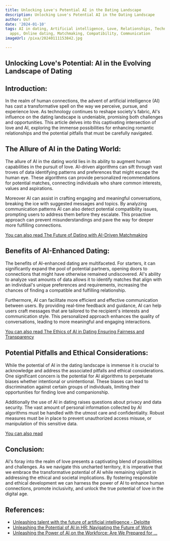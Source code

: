 ```yaml
---
title: Unlocking Love's Potential AI in the Dating Landscape
description: Unlocking Love's Potential AI in the Dating Landscape
author: Usf
date: '2024-01-10'
tags: AI in dating, Artificial intelligence, Love, Relationships, Technology, Dating
  apps, Online dating, Matchmaking, Compatibility, Communication
imageUrl: /pixa/20240111153842.jpg

---
```

## Unlocking Love's Potential: AI in the Evolving Landscape of  Dating

## Introduction:

In  the realm of human connections, the  advent of artificial intelligence (AI) has cast a  transformative spell on the way we  perceive, pursue,  and experience love.  As technology  continues to reshape society's fabric, AI's influence on the dating landscape is undeniable, promising both challenges and  opportunities. This  article delves into this captivating intersection of love  and AI, exploring the immense possibilities for enhancing romantic relationships and the potential pitfalls that must be carefully navigated.

##  The Allure of AI in the  Dating World:

The allure of AI in the dating world lies in its ability to  augment human capabilities in the pursuit  of love.  AI-driven  algorithms  can sift through vast troves of data identifying patterns and preferences  that might escape the human eye. These algorithms can provide personalized recommendations for potential matches, connecting individuals who share common interests, values and  aspirations.

Moreover AI can assist in crafting engaging and meaningful conversations, breaking the ice with suggested messages and topics.  By analyzing communication patterns AI can  also detect potential compatibility  issues, prompting users  to address  them before they escalate. This  proactive approach can prevent misunderstandings and pave  the way for deeper more fulfilling connections.

[You can also read The Future of Dating with AI-Driven Matchmaking](The%20Future%20of%20Dating%20with%20AI-Driven%20Matchmaking)


##  Benefits of  AI-Enhanced Dating:

The benefits of AI-enhanced dating are multifaceted. For starters, it can significantly expand the pool of potential partners,  opening  doors to connections that might have otherwise remained undiscovered. AI's ability to analyze vast amounts of data allows  it  to identify matches  that align with an individual's unique preferences and requirements, increasing the chances of  finding a compatible and fulfilling relationship.

Furthermore, AI can facilitate more efficient and effective communication between users. By providing real-time feedback and guidance, AI can help users craft messages that are tailored  to the recipient's interests and communication style. This personalized approach enhances the quality of conversations, leading to more meaningful and engaging interactions.

[You can also read The Ethics  of AI in  Dating Ensuring Fairness and Transparency](The%20Ethics%20of%20AI%20in%20Dating%20Ensuring%20Fairness%20and%20Transparency)


## Potential Pitfalls and Ethical Considerations:

While the potential of AI in the dating landscape is immense it is crucial to acknowledge and address the associated pitfalls and ethical considerations. One significant concern is the potential for AI algorithms to perpetuate biases whether  intentional or unintentional. These  biases can lead to discrimination against certain groups of individuals, limiting  their opportunities for  finding love and  companionship.

Additionally the use of AI in dating raises questions about privacy and data security. The vast amount  of personal  information collected by AI algorithms must be handled with the utmost care and confidentiality. Robust measures  must be in  place to  prevent unauthorized access misuse, or manipulation of this sensitive data.

[You can also read ]()


## Conclusion:

AI's foray into the realm of love presents a captivating blend of possibilities and challenges. As we navigate this uncharted territory, it is imperative  that we embrace the transformative potential of AI while remaining vigilant in addressing the ethical  and societal implications. By  fostering responsible and  ethical development we can harness the power of AI to enhance human connections, promote inclusivity, and unlock the true potential of love in the digital age.

## References:
- [Unleashing talent with the future of artificial intelligence - Deloitte](https://www2.deloitte.com/mt/en/pages/rpa-and-ai/articles/unleashing-talent-with-the-future-of-artificial-intelligence.html)
- [Unleashing the Potential of AI in HR: Navigating the Future of Work](https://www.linkedin.com/pulse/unleashing-potential-ai-hr-navigating-future-work-dejavniki-dr5lf?trk=organization_guest_main-feed-card_feed-article-content)
- [Unleashing the Power of AI on the Workforce: Are We Prepared for ...](https://www.linkedin.com/pulse/unleashing-power-ai-workforce-we-prepared-future-thiago-carneiro)
